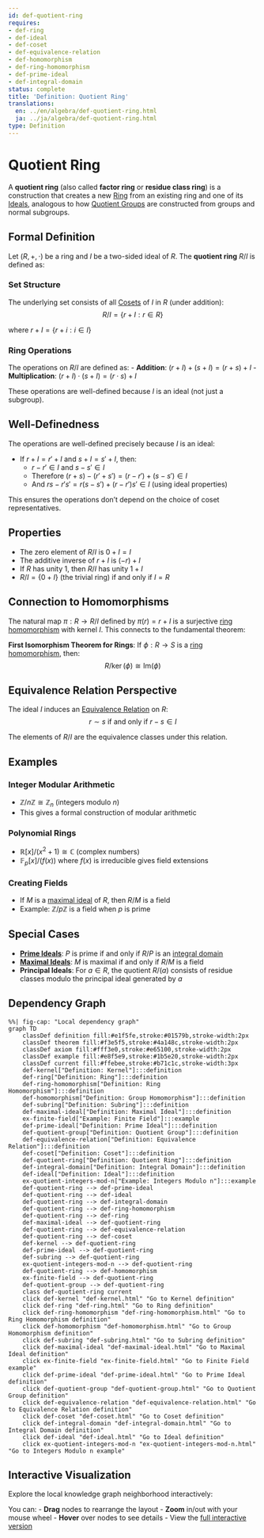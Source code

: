 ```yaml
---
id: def-quotient-ring
requires:
- def-ring
- def-ideal
- def-coset
- def-equivalence-relation
- def-homomorphism
- def-ring-homomorphism
- def-prime-ideal
- def-integral-domain
status: complete
title: 'Definition: Quotient Ring'
translations:
  en: ../en/algebra/def-quotient-ring.html
  ja: ../ja/algebra/def-quotient-ring.html
type: Definition
---
```


# Quotient Ring {#def-quotient-ring}

A **quotient ring** (also called **factor ring** or **residue class ring**) is a construction that creates a new [Ring](def-ring.qmd) from an existing ring and one of its [Ideals](def-ideal.qmd), analogous to how [Quotient Groups](def-quotient-group.qmd) are constructed from groups and normal subgroups.

## Formal Definition

Let $(R, +, \cdot)$ be a ring and $I$ be a two-sided ideal of $R$. The **quotient ring** $R/I$ is defined as:

### Set Structure

The underlying set consists of all [Cosets](def-coset.qmd) of $I$ in $R$ (under addition):
$$R/I = \{r + I : r \in R\}$$

where $r + I = \{r + i : i \in I\}$

### Ring Operations

The operations on $R/I$ are defined as:
- **Addition**: $(r + I) + (s + I) = (r + s) + I$
- **Multiplication**: $(r + I) \cdot (s + I) = (r \cdot s) + I$

These operations are well-defined because $I$ is an ideal (not just a subgroup).

## Well-Definedness

The operations are well-defined precisely because $I$ is an ideal:

- If $r + I = r' + I$ and $s + I = s' + I$, then:
  - $r - r' \in I$ and $s - s' \in I$
  - Therefore $(r + s) - (r' + s') = (r - r') + (s - s') \in I$
  - And $rs - r's' = r(s - s') + (r - r')s' \in I$ (using ideal properties)

This ensures the operations don't depend on the choice of coset representatives.

## Properties

- The zero element of $R/I$ is $0 + I = I$
- The additive inverse of $r + I$ is $(-r) + I$
- If $R$ has unity $1$, then $R/I$ has unity $1 + I$
- $R/I = \{0 + I\}$ (the trivial ring) if and only if $I = R$

## Connection to Homomorphisms

The natural map $\pi: R \to R/I$ defined by $\pi(r) = r + I$ is a surjective [ring homomorphism](def-ring-homomorphism.qmd) with kernel $I$. This connects to the fundamental theorem:

**First Isomorphism Theorem for Rings**: If $\phi: R \to S$ is a [ring homomorphism](def-ring-homomorphism.qmd), then:
$$R/\ker(\phi) \cong \text{Im}(\phi)$$

## Equivalence Relation Perspective

The ideal $I$ induces an [Equivalence Relation](../logic-set-theory/def-equivalence-relation.qmd) on $R$:
$$r \sim s \text{ if and only if } r - s \in I$$

The elements of $R/I$ are the equivalence classes under this relation.

## Examples

### Integer Modular Arithmetic
- $\mathbb{Z}/n\mathbb{Z} \cong \mathbb{Z}_n$ (integers modulo $n$)
- This gives a formal construction of modular arithmetic

### Polynomial Rings
- $\mathbb{R}[x]/(x^2 + 1) \cong \mathbb{C}$ (complex numbers)
- $\mathbb{F}_p[x]/(f(x))$ where $f(x)$ is irreducible gives field extensions

### Creating Fields
- If $M$ is a [maximal ideal](def-maximal-ideal.qmd) of $R$, then $R/M$ is a field
- Example: $\mathbb{Z}/p\mathbb{Z}$ is a field when $p$ is prime

## Special Cases

- **[Prime Ideals](def-prime-ideal.qmd)**: $P$ is prime if and only if $R/P$ is an [integral domain](def-integral-domain.qmd)
- **[Maximal Ideals](def-maximal-ideal.qmd)**: $M$ is maximal if and only if $R/M$ is a field
- **Principal Ideals**: For $a \in R$, the quotient $R/(a)$ consists of residue classes modulo the principal ideal generated by $a$

## Dependency Graph

```mermaid
%%| fig-cap: "Local dependency graph"
graph TD
    classDef definition fill:#e1f5fe,stroke:#01579b,stroke-width:2px
    classDef theorem fill:#f3e5f5,stroke:#4a148c,stroke-width:2px
    classDef axiom fill:#fff3e0,stroke:#e65100,stroke-width:2px
    classDef example fill:#e8f5e9,stroke:#1b5e20,stroke-width:2px
    classDef current fill:#ffebee,stroke:#b71c1c,stroke-width:3px
    def-kernel["Definition: Kernel"]:::definition
    def-ring["Definition: Ring"]:::definition
    def-ring-homomorphism["Definition: Ring Homomorphism"]:::definition
    def-homomorphism["Definition: Group Homomorphism"]:::definition
    def-subring["Definition: Subring"]:::definition
    def-maximal-ideal["Definition: Maximal Ideal"]:::definition
    ex-finite-field["Example: Finite Field"]:::example
    def-prime-ideal["Definition: Prime Ideal"]:::definition
    def-quotient-group["Definition: Quotient Group"]:::definition
    def-equivalence-relation["Definition: Equivalence Relation"]:::definition
    def-coset["Definition: Coset"]:::definition
    def-quotient-ring["Definition: Quotient Ring"]:::definition
    def-integral-domain["Definition: Integral Domain"]:::definition
    def-ideal["Definition: Ideal"]:::definition
    ex-quotient-integers-mod-n["Example: Integers Modulo n"]:::example
    def-quotient-ring --> def-prime-ideal
    def-quotient-ring --> def-ideal
    def-quotient-ring --> def-integral-domain
    def-quotient-ring --> def-ring-homomorphism
    def-quotient-ring --> def-ring
    def-maximal-ideal --> def-quotient-ring
    def-quotient-ring --> def-equivalence-relation
    def-quotient-ring --> def-coset
    def-kernel --> def-quotient-ring
    def-prime-ideal --> def-quotient-ring
    def-subring --> def-quotient-ring
    ex-quotient-integers-mod-n --> def-quotient-ring
    def-quotient-ring --> def-homomorphism
    ex-finite-field --> def-quotient-ring
    def-quotient-group --> def-quotient-ring
    class def-quotient-ring current
    click def-kernel "def-kernel.html" "Go to Kernel definition"
    click def-ring "def-ring.html" "Go to Ring definition"
    click def-ring-homomorphism "def-ring-homomorphism.html" "Go to Ring Homomorphism definition"
    click def-homomorphism "def-homomorphism.html" "Go to Group Homomorphism definition"
    click def-subring "def-subring.html" "Go to Subring definition"
    click def-maximal-ideal "def-maximal-ideal.html" "Go to Maximal Ideal definition"
    click ex-finite-field "ex-finite-field.html" "Go to Finite Field example"
    click def-prime-ideal "def-prime-ideal.html" "Go to Prime Ideal definition"
    click def-quotient-group "def-quotient-group.html" "Go to Quotient Group definition"
    click def-equivalence-relation "def-equivalence-relation.html" "Go to Equivalence Relation definition"
    click def-coset "def-coset.html" "Go to Coset definition"
    click def-integral-domain "def-integral-domain.html" "Go to Integral Domain definition"
    click def-ideal "def-ideal.html" "Go to Ideal definition"
    click ex-quotient-integers-mod-n "ex-quotient-integers-mod-n.html" "Go to Integers Modulo n example"
```

## Interactive Visualization

Explore the local knowledge graph neighborhood interactively:

::: {.graph-viz data-id="def-quotient-ring" data-width="700" data-height="500"}
:::

You can:
- **Drag** nodes to rearrange the layout
- **Zoom** in/out with your mouse wheel
- **Hover** over nodes to see details
- View the [full interactive version](../../output/interactive/en/def-quotient-ring.html){target="_blank"}
